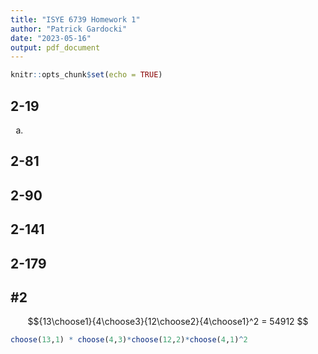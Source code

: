 ```yaml
---
title: "ISYE 6739 Homework 1"
author: "Patrick Gardocki"
date: "2023-05-16"
output: pdf_document
---
```


```r
knitr::opts_chunk$set(echo = TRUE)
```

## 2-19

a)  

## 2-81

## 2-90

## 2-141

## 2-179

## #2

$${13\choose1}{4\choose3}{12\choose2}{4\choose1}^2 = 54912  $$

```r
choose(13,1) * choose(4,3)*choose(12,2)*choose(4,1)^2
```
